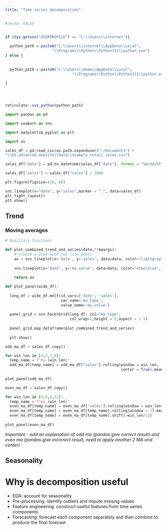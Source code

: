 ```yaml
---
title: "Time series decomposition"
---
```



```r
#|echo: FALSE


if (Sys.getenv("USERPROFILE") == "C:\\Users\\internet"){
  
  python_path = paste0("C:\\Users\\internet\\AppData\\Local",
                     "\\Programs\\Python\\Python312\\python.exe")
} else {
  
  
  python_path = paste0("C:\\Users\\Home\\AppData\\Local",
                              "\\Programs\\Python\\Python312\\python.exe")
  
}




reticulate::use_python(python_path)

```

```python

import pandas as pd

import seaborn as sns

import matplotlib.pyplot as plt

import os 

```

```python

sales_df = pd.read_csv(os.path.expanduser("~/Documents") + 
"\\DS_advanced_website\\data\\example_retail_sales.csv")

sales_df["date"] = pd.to_datetime(sales_df["date"], format = "%m/%d/%Y")

sales_df["sales"] = sales_df["sales"] / 1000

```


```python

plt.figure(figsize=(10, 4))

sns.lineplot(x="date", y="sales",marker = ".", data=sales_df)
plt.tight_layout()
plt.show()

```

## Trend

### Moving averages

```python

# Auxiliary functions

def plot_combined_trend_and_series(data,**kwargs):
    # Create a plot with two line plots
    ax = sns.lineplot(x='date', y='sales', data=data, color="lightgray")
    
    sns.lineplot(x='date', y='ma_value', data=data, color="steelblue", ax=ax)
    
    return ax

def plot_panel(wide_df):
  
  long_df = wide_df.melt(id_vars=['date', 'sales'],
                         var_name='ma_type',
                         value_name='ma_value')
                         
  panel_grid = sns.FacetGrid(long_df, col="ma_type",
                             col_wrap=2,height = 5,aspect = 1.5)
                             
  panel_grid.map_dataframe(plot_combined_trend_and_series)
  
  plt.show()

```

```python

odd_ma_df = sales_df.copy()

for win_len in [3,5,7,9]:
  temp_name = f"ma_{win_len}"
  odd_ma_df[temp_name] = odd_ma_df["sales"].rolling(window = win_len,
                                                    center = True).mean()
                                                    
plot_panel(odd_ma_df)

```

```python

even_ma_df = sales_df.copy()

for win_len in [4,6,8,12]:
  temp_name = f"ma_{win_len}"
  even_ma_df[temp_name] = even_ma_df["sales"].rolling(window = win_len).mean()
  even_ma_df[temp_name] = even_ma_df[temp_name].rolling(window = 2).mean()
  even_ma_df[temp_name] = even_ma_df[temp_name].shift(-win_len//2)
  
plot_panel(even_ma_df)

```

*Important - add an explanation of odd ma (pandas give correct result) and even ma (pandas give incorrect result, need to apply another 2 MA and center)*

## Seasonality

# Why is decomposition useful

-   EDA: account for seasonality
-   Pre-processing: identify outliers and impute missing values
-   Feature engineering: construct useful features from time series components
-   Forecasting: forecast each component separately and then combine to produce the final forecast

